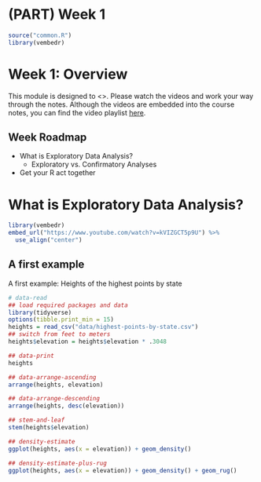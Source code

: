 # (PART) Week 1 {-}

```r
source("common.R")
library(vembedr)
```
# Week 1: Overview  {-}

This module is designed to <>. Please watch the videos and work your way through the notes. Although the videos are embedded into the course notes, you can find the video playlist [here](). 

## Week Roadmap  {-}
- What is Exploratory Data Analysis?
	- Exploratory vs. Confirmatory Analyses
- Get your R act together


# What is Exploratory Data Analysis?

```r
library(vembedr)
embed_url("https://www.youtube.com/watch?v=kVIZGCT5p9U") %>%
  use_align("center")
```

## A first example

<!--Original content: https://jfukuyama.github.io/teaching/stat670/notes/lecture-1.R -->

A first example: Heights of the highest points by state

```r
# data-read
## load required packages and data
library(tidyverse)
options(tibble.print_min = 15)
heights = read_csv("data/highest-points-by-state.csv")
## switch from feet to meters
heights$elevation = heights$elevation * .3048

## data-print
heights

## data-arrange-ascending
arrange(heights, elevation)

## data-arrange-descending
arrange(heights, desc(elevation))

## stem-and-leaf
stem(heights$elevation)

## density-estimate
ggplot(heights, aes(x = elevation)) + geom_density()

## density-estimate-plus-rug
ggplot(heights, aes(x = elevation)) + geom_density() + geom_rug()

```


